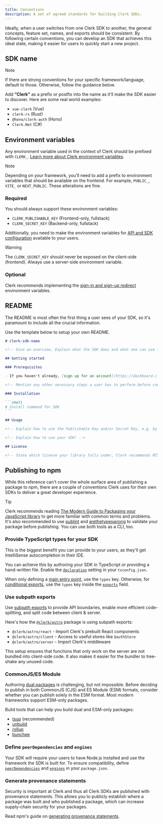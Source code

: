 ```yaml
---
title: Conventions
description: A set of agreed standards for building Clerk SDKs.
---
```


Ideally, when a user switches from one Clerk SDK to another, the general concepts, feature set, names, and exports should be consistent. By following certain conventions, you can develop an SDK that achieves this ideal state, making it easier for users to quickly start a new project.

## SDK name

> [!NOTE]
> If there are strong conventions for your specific framework/language, default to those. Otherwise, follow the guidance below.

Add **“Clerk”** as a prefix or postfix into the name as it’ll make the SDK easier to discover. Here are some real world examples:

- `vue-clerk` (Vue)
- `clerk-rs` (Rust)
- `@hono/clerk-auth` (Hono)
- `Clerk.Net` (C#)

## Environment variables

Any environment variable used in the context of Clerk should be prefixed with `CLERK_`. [Learn more about Clerk environment variables](/docs/deployments/clerk-environment-variables).

> [!NOTE]
> Depending on your framework, you’ll need to add a prefix to environment variables that should be available on the frontend. For example, `PUBLIC_`, `VITE_` or `NEXT_PUBLIC`. These alterations are fine.

### Required

You should always support these environment variables:

- `CLERK_PUBLISHABLE_KEY` (Frontend-only, fullstack)
- `CLERK_SECRET_KEY` (Backend-only, fullstack)

Additionally, you need to make the environment variables for [API and SDK configuration](/docs/deployments/clerk-environment-variables#api-and-sdk-configuration) available to your users.

> [!WARNING]
> The `CLERK_SECRET_KEY` should never be exposed on the client-side (frontend). Always use a server-side environment variable.

### Optional

Clerk recommends implementing the [sign-in and sign-up redirect](/docs/deployments/clerk-environment-variables#sign-in-and-sign-up-redirects) environment variables.

## README

The README is most often the first thing a user sees of your SDK, so it's paramount to include all the crucial information.

Use the template below to setup your own README.

````md {{ filename: 'README.md', collapsible: true }}
# clerk-sdk-name

<!-- Give an overview. Explain what the SDK does and what one can use it for. Link out to clerk.com when mentioning Clerk -->

## Getting started

### Prerequisites

- If you haven't already, [sign up for an account](https://dashboard.clerk.com/sign-up) and create a new application. Go to your [**API keys**](https://dashboard.clerk.com/last-active?path=api-keys) page and retrieve the Publishable Key and/or Secret Key.

<!-- Mention any other necessary steps a user has to perform before continuing. Mention any hard requirements e.g. like minimum supported Node.js version. -->

### Installation

```shell
# Install command for SDK
```

## Usage

<!-- Explain how to use the Publishable Key and/or Secret Key, e.g. by placing them into an .env file -->

<!-- Explain how to use your SDK! -->

## License

<!-- State which license your library falls under, Clerk recommends MIT -->
````

## Publishing to npm

While this reference can't cover the whole surface area of publishing a package to npm, there are a couple of conventions Clerk uses for their own SDKs to deliver a great developer experience.

> [!TIP]
> Clerk recommends reading [The Modern Guide to Packaging your JavaScript library](https://github.com/frehner/modern-guide-to-packaging-js-library) to get more familiar with common terms and problems.
> It's also recommended to use [publint](https://publint.dev/) and [arethetypeswrong](https://arethetypeswrong.github.io/) to validate your package before publishing. You can use both tools as a CLI, too.

### Provide TypeScript types for your SDK

This is the biggest benefit you can provide to your users, as they'll get IntelliSense autocompletion in their IDE.

You can achieve this by authoring your SDK in TypeScript or providing a hand-written file. Enable the [`declaration`](https://www.typescriptlang.org/tsconfig/#declaration) setting in your `tsconfig.json`.

When only defining a [main entry point](https://nodejs.org/api/packages.html#main-entry-point-export), use the `types` key. Otherwise, for [conditional exports](https://nodejs.org/api/packages.html#conditional-exports), use the `types` key inside the [`exports`](https://nodejs.org/api/packages.html#exports) field.

### Use subpath exports

Use [subpath exports](https://nodejs.org/api/packages.html#subpath-exports) to provide API boundaries, enable more efficient code-splitting, and split code between client & server.

Here's how the [`@clerk/astro`](/docs/references/astro/overview) package is using subpath exports:

- `@clerk/astro/react` - Import Clerk's prebuilt React components
- `@clerk/astro/client` - Access to useful stores like `$authStore`
- `@clerk/astro/server` - Import Clerk's middleware

This setup ensures that functions that only work on the server are not bundled into client-side code. It also makes it easier for the bundler to tree-shake any unused code.

### CommonJS/ES Module

Authoring [dual packages](https://nodejs.org/api/packages.html#dual-commonjses-module-packages) is challenging, but not impossible. Before deciding to publish in both CommonJS (CJS) and ES Module (ESM) formats, consider whether you can publish solely in the ESM format. Most modern frameworks support ESM-only packages.

Build tools that can help you build dual and ESM-only packages:

- [tsup](https://tsup.egoist.dev/) (recommended)
- [unbuild](https://github.com/unjs/unbuild)
- [rollup](https://github.com/rollup/rollup)
- [bunchee](https://github.com/huozhi/bunchee)

### Define `peerDependencies` and `engines`

Your SDK will require your users to have Node.js installed and use the framework the SDK is built for. To ensure compatibility, define [`peerDependencies`](https://docs.npmjs.com/cli/v10/configuring-npm/package-json#peerdependencies) and [`engines`](https://docs.npmjs.com/cli/v10/configuring-npm/package-json#engines) in your `package.json`.

### Generate provenance statements

Security is important at Clerk and thus all Clerk SDKs are published with provenance statements. This allows you to publicly establish where a package was built and who published a package, which can increase supply-chain security for your packages.

Read npm's guide on [generating provenance statements](https://docs.npmjs.com/generating-provenance-statements).
